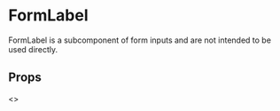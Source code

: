 
<Meta
  title="Components/Form Inputs/Subcomponents/FormLabel"
  component={FormLabel}
  decorators={[withA11y]}
/>

# FormLabel

FormLabel is a subcomponent of form inputs and are not intended to be used directly.

## Props
<Props of={FormLabel} />

<Preview>
  <Story name="Default">
    <FormLabel labelText="input label" inputId="name" />
  </Story>
</Preview>

<Preview>
  <Story name="Required">
    <FormLabel labelText="required input label" inputId="name" isFieldRequired />
  </Story>
</Preview>


<Preview>
  <Story name="Error States">
    <>
    <FormLabel labelText="input label has error" inputId="name" hasError />
    <FormLabel labelText="required input label has error" inputId="name" hasError isFieldRequired />
    </>
  </Story>
</Preview>
